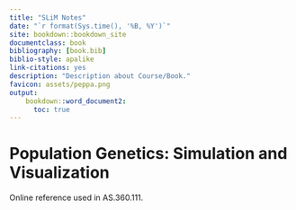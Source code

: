```yaml
---
title: "SLiM Notes"
date: "`r format(Sys.time(), '%B, %Y')`"
site: bookdown::bookdown_site
documentclass: book
bibliography: [book.bib]
biblio-style: apalike
link-citations: yes
description: "Description about Course/Book."
favicon: assets/peppa.png
output:
    bookdown::word_document2:
      toc: true
---
```


# Population Genetics: Simulation and Visualization 

Online reference used in AS.360.111.
